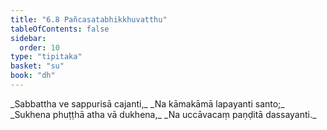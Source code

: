 ```yaml
---
title: "6.8 Pañcasatabhikkhuvatthu"
tableOfContents: false
sidebar:
  order: 10
type: "tipitaka"
basket: "su"
book: "dh"
---
```



<DynamicBreadcrumb />

<Division number="83" book="dh" bookNo="18" page="25">

<Paragraph number="89" type="verses" book="dh">
_Sabbattha ve sappurisā cajanti,_  
_Na kāmakāmā lapayanti santo;_  
_Sukhena phuṭṭhā atha vā dukhena,_  
_Na uccāvacaṃ paṇḍitā dassayanti._
</Paragraph>
</Division>